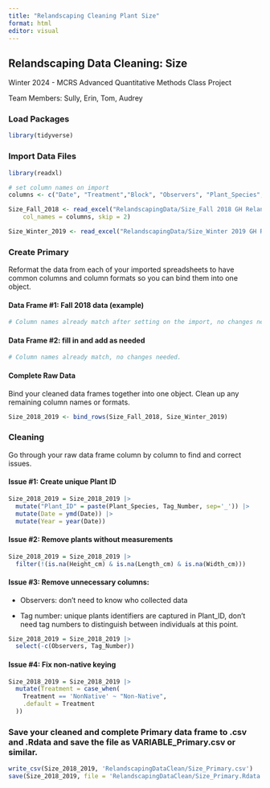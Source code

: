 ```yaml
---
title: "Relandscaping Cleaning Plant Size"
format: html
editor: visual
---
```


## Relandscaping Data Cleaning: Size

Winter 2024 - MCRS Advanced Quantitative Methods Class Project

Team Members: Sully, Erin, Tom, Audrey

### Load Packages

```r
library(tidyverse)

```

### Import Data Files

```r
library(readxl)

# set column names on import
columns <- c("Date", "Treatment","Block", "Observers", "Plant_Species", "Tag_Number", "Height_cm", "Width_cm", "Length_cm", "Notes"  )

Size_Fall_2018 <- read_excel("RelandscapingData/Size_Fall 2018 GH Relandscaping Plant Size Data.xlsx", 
    col_names = columns, skip = 2)

Size_Winter_2019 <- read_excel("RelandscapingData/Size_Winter 2019 GH Relandscaping Plant Size Data.xlsx",  col_names = columns, skip = 2)
```

### Create Primary

Reformat the data from each of your imported spreadsheets to have common columns and column formats so you can bind them into one object.

#### Data Frame #1: Fall 2018 data (example)

```r

# Column names already match after setting on the import, no changes needed.

```

#### Data Frame #2: fill in and add as needed

```r

# Column names already match, no changes needed.

```

#### Complete Raw Data

Bind your cleaned data frames together into one object. Clean up any remaining column names or formats.

```r
Size_2018_2019 <- bind_rows(Size_Fall_2018, Size_Winter_2019)
```

### Cleaning

Go through your raw data frame column by column to find and correct issues.

#### Issue #1: Create unique Plant ID

```r
Size_2018_2019 = Size_2018_2019 |> 
  mutate("Plant_ID" = paste(Plant_Species, Tag_Number, sep='_')) |>
  mutate(Date = ymd(Date)) |> 
  mutate(Year = year(Date))
```

#### Issue #2: Remove plants without measurements

```r
Size_2018_2019 = Size_2018_2019 |>
  filter(!(is.na(Height_cm) & is.na(Length_cm) & is.na(Width_cm)))
```

#### Issue #3: Remove unnecessary columns:

-   Observers: don't need to know who collected data

-   Tag number: unique plants identifiers are captured in Plant_ID, don't need tag numbers to distinguish between individuals at this point.

```r
Size_2018_2019 = Size_2018_2019 |> 
  select(-c(Observers, Tag_Number))
```

#### Issue #4: Fix non-native keying

```r
Size_2018_2019 = Size_2018_2019 |> 
  mutate(Treatment = case_when(
    Treatment == 'NonNative' ~ "Non-Native",
    .default = Treatment
  ))
```

### Save your cleaned and complete Primary data frame to .csv and .Rdata and save the file as VARIABLE_Primary.csv or similar.

```r

write_csv(Size_2018_2019, 'RelandscapingDataClean/Size_Primary.csv')
save(Size_2018_2019, file = 'RelandscapingDataClean/Size_Primary.Rdata')
```
